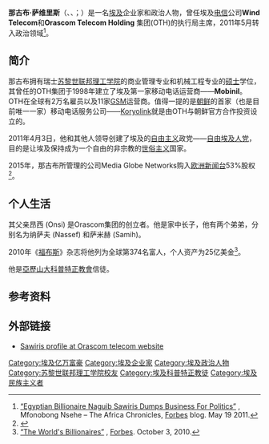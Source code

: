 {{Infobox person
|name        = 那古布·萨维里斯<br>Naguib Sawiris
|image       =Naguib.jpg
|birth_date  = 1954年6月15日
|death_date  =
|death_place =
|religion    = [[科普特正教会|科普特正教会]]
|other_names =
|spouse      = 
|networth    = 55亿美元（2018年）
|alma_mater  = 
|nationality = [[埃及|埃及]]
|website     = 
}}
'''那古布·萨维里斯'''（{{lang-en|'''Naguib Sawiris'''}}、{{Lang-cop|'''ⲛⲉⲅⲓⲃ ⲁⲛⲥⲓ ⲥⲉⲩⲏⲣⲟⲥ'''}}、{{lang-ar|'''نجيب انسى ساويرس'''}}；{{bd|1954年|6月15日|catIdx=Sawiris}}）是一名[[埃及|埃及]]企业家和政治人物，曾任埃及[[电信|电信]]公司'''Wind Telecom'''和'''Orascom Telecom Holding''' 集团(OTH)的执行局主席，2011年5月转入政治领域<ref>[http://blogs.forbes.com/mfonobongnsehe/2011/05/19/egyptian-billionaire-naguib-sawiris-dumps-business-for-politics/ “Egyptian Billionaire Naguib Sawiris Dumps Business For Politics”] {{Wayback|url=http://blogs.forbes.com/mfonobongnsehe/2011/05/19/egyptian-billionaire-naguib-sawiris-dumps-business-for-politics/ |date=20110731043456 }}, Mfonobong Nsehe – The Africa Chronicles, [[Forbes|Forbes]] blog. May 19 2011.</ref>。

== 简介 ==
那古布拥有瑞士[[苏黎世联邦理工学院|苏黎世联邦理工学院]]的商业管理专业和机械工程专业的[[硕士|硕士]]学位，其曾任的OTH集团于1998年建立了埃及第一家移动电话运营商——'''Mobinil'''。OTH在全球有2万名雇员以及11家[[GSM|GSM]]运营商。值得一提的是[[朝鲜|朝鲜]]的首家（也是目前唯一一家）移动电话服务公司——[[高麗電信|Koryolink]]就是由OTH与朝鲜官方合作投资设立的。

2011年4月3日，他和其他人领导创建了埃及的[[自由主义|自由主义]]政党——[[自由埃及人党|自由埃及人党]]，目的是让埃及保持成为一个自由的非宗教的[[世俗主义|世俗主义]]国家。

2015年，那古布所管理的公司Media Globe Networks购入[[欧洲新闻台|欧洲新闻台]]53%股权<ref>{{cite web|title=Sawiris takes majority stake in Euronews|url=https://www.digitaltveurope.com/2015/07/10/sawiris-takes-majority-stake-in-euronews/|publisher=Digital TV Europe|accessdate=2016-08-25|archive-date=2021-02-28|archive-url=https://web.archive.org/web/20210228161837/https://www.digitaltveurope.com/2015/07/10/sawiris-takes-majority-stake-in-euronews/|dead-url=no}}</ref>。

== 个人生活 ==
其父亲昂西 (Onsi) 是Orascom集团的创立者。他是家中长子，他有两个弟弟，分别名为纳萨夫 (Nassef) 和萨米赫 (Samih)。

2010年《[[福布斯|福布斯]]》杂志将他列为全球第374名富人，个人资产为25亿美金<ref>[http://www.forbes.com/lists/2010/10/billionaires-2010_Naguib-Sawiris_4MRK.html “The World's Billionaires”] {{Wayback|url=http://www.forbes.com/lists/2010/10/billionaires-2010_Naguib-Sawiris_4MRK.html |date=20170522085822 }}, [[Forbes|Forbes]]. October 3, 2010.</ref>。

他是[[亞歷山大科普特正教會|亞歷山大科普特正教會]]信徒。

==参考资料==
{{Reflist}}

==外部链接==
*[https://web.archive.org/web/20070504032225/http://www.otelecom.com/about/manageView.aspx?TopManageId=97 Sawiris profile at Orascom telecom website]

{{DEFAULTSORT:Sawiris, Naguib}}
[[Category:埃及亿万富豪|Category:埃及亿万富豪]]
[[Category:埃及企业家|Category:埃及企业家]]
[[Category:埃及政治人物|Category:埃及政治人物]]
[[Category:苏黎世联邦理工学院校友|Category:苏黎世联邦理工学院校友]]
[[Category:埃及科普特正教徒|Category:埃及科普特正教徒]]
[[Category:埃及民族主义者|Category:埃及民族主义者]]
